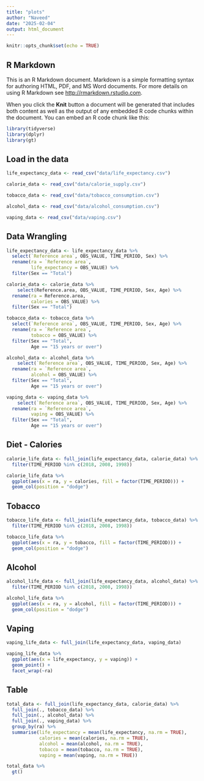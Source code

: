 ```yaml
---
title: "plots"
author: "Naveed"
date: "2025-02-04"
output: html_document
---
```


```r
knitr::opts_chunk$set(echo = TRUE)
```

## R Markdown

This is an R Markdown document. Markdown is a simple formatting syntax for authoring HTML, PDF, and MS Word documents. For more details on using R Markdown see <http://rmarkdown.rstudio.com>.

When you click the **Knit** button a document will be generated that includes both content as well as the output of any embedded R code chunks within the document. You can embed an R code chunk like this:

```r
library(tidyverse)
library(dplyr)
library(gt)
```

## Load in the data

```r
life_expectancy_data <- read_csv("data/life_expectancy.csv")

calorie_data <- read_csv("data/calorie_supply.csv")

tobacco_data <- read_csv("data/tobacco_consumption.csv")

alcohol_data <- read_csv("data/alcohol_consumption.csv")  

vaping_data <- read_csv("data/vaping.csv")
```

## Data Wrangling

```r
life_expectancy_data <- life_expectancy_data %>% 
  select(`Reference area`, OBS_VALUE, TIME_PERIOD, Sex) %>%
  rename(ra = `Reference area`,
         life_expectancy = OBS_VALUE) %>% 
  filter(Sex == "Total")

calorie_data <- calorie_data %>% 
    select(Reference.area, OBS_VALUE, TIME_PERIOD, Sex, Age) %>%
  rename(ra = Reference.area,
         calories = OBS_VALUE) %>% 
  filter(Sex == "Total")

tobacco_data <- tobacco_data %>% 
  select(`Reference area`, OBS_VALUE, TIME_PERIOD, Sex, Age) %>%
  rename(ra = `Reference area`,
         tobacco = OBS_VALUE) %>% 
  filter(Sex == "Total",
         Age == "15 years or over")

alcohol_data <- alcohol_data %>% 
    select(`Reference area`, OBS_VALUE, TIME_PERIOD, Sex, Age) %>%
  rename(ra = `Reference area`,
         alcohol = OBS_VALUE) %>% 
  filter(Sex == "Total",
         Age == "15 years or over")

vaping_data <- vaping_data %>% 
    select(`Reference area`, OBS_VALUE, TIME_PERIOD, Sex, Age) %>%
  rename(ra = `Reference area`,
         vaping = OBS_VALUE) %>% 
  filter(Sex == "Total",
         Age == "15 years or over")
```

## Diet - Calories

```r
calorie_life_data <- full_join(life_expectancy_data, calorie_data) %>% 
  filter(TIME_PERIOD %in% c(2018, 2008, 1998))

calorie_life_data %>% 
  ggplot(aes(x = ra, y = calories, fill = factor(TIME_PERIOD))) + 
  geom_col(position = "dodge")
```

## Tobacco

```r
tobacco_life_data <- full_join(life_expectancy_data, tobacco_data) %>% 
  filter(TIME_PERIOD %in% c(2018, 2008, 1998))

tobacco_life_data %>% 
  ggplot(aes(x = ra, y = tobacco, fill = factor(TIME_PERIOD))) + 
  geom_col(position = "dodge")

```

## Alcohol

```r
alcohol_life_data <- full_join(life_expectancy_data, alcohol_data) %>% 
  filter(TIME_PERIOD %in% c(2018, 2008, 1998))

alcohol_life_data %>% 
  ggplot(aes(x = ra, y = alcohol, fill = factor(TIME_PERIOD))) + 
  geom_col(position = "dodge")
```

## Vaping

```r
vaping_life_data <- full_join(life_expectancy_data, vaping_data)

vaping_life_data %>% 
  ggplot(aes(x = life_expectancy, y = vaping)) + 
  geom_point() +
  facet_wrap(~ra)
```

## Table

```r
total_data <- full_join(life_expectancy_data, calorie_data) %>% 
  full_join(., tobacco_data) %>%
  full_join(., alcohol_data) %>% 
  full_join(., vaping_data) %>% 
  group_by(ra) %>% 
  summarise(life_expectancy = mean(life_expectancy, na.rm = TRUE),
            calories = mean(calories, na.rm = TRUE),
            alcohol = mean(alcohol, na.rm = TRUE),
            tobacco = mean(tobacco, na.rm = TRUE),
            vaping = mean(vaping, na.rm = TRUE))

total_data %>%
  gt()
```

